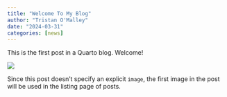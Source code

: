 ```yaml
---
title: "Welcome To My Blog"
author: "Tristan O'Malley"
date: "2024-03-31"
categories: [news]
---
```


This is the first post in a Quarto blog. Welcome!

![](thumbnail.jpg)

Since this post doesn't specify an explicit `image`, the first image in the post will be used in the listing page of posts.
